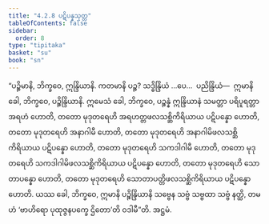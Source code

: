 ```yaml
---
title: "4.2.8 ပဋိပန္နသုတ္တ"
tableOfContents: false
sidebar:
  order: 8
type: "tipitaka"
basket: "su"
book: "sn"
---
```



<DynamicBreadcrumb />

<Division number="488" book="sn" e="ch" v="18" p="350">

<Paragraph number="1051" book="sn">
“ပဉ္စိမာနိ, ဘိက္ခဝေ, ဣန္ဒြိယာနိ. ကတမာနိ ပဉ္စ? သဒ္ဓိန္ဒြိယံ …ပေ…  ပညိန္ဒြိယံ—  ဣမာနိ ခေါ, ဘိက္ခဝေ, ပဉ္စိန္ဒြိယာနိ. ဣမေသံ ခေါ, ဘိက္ခဝေ, ပဉ္စန္နံ ဣန္ဒြိယာနံ သမတ္တာ ပရိပူရတ္တာ အရဟံ ဟောတိ, တတော မုဒုတရေဟိ အရဟတ္တဖလသစ္ဆိကိရိယာယ ပဋိပန္နော ဟောတိ, တတော မုဒုတရေဟိ အနာဂါမီ ဟောတိ, တတော မုဒုတရေဟိ အနာဂါမိဖလသစ္ဆိကိရိယာယ ပဋိပန္နော ဟောတိ, တတော မုဒုတရေဟိ သကဒါဂါမီ ဟောတိ, တတော မုဒုတရေဟိ သကဒါဂါမိဖလသစ္ဆိကိရိယာယ ပဋိပန္နော ဟောတိ, တတော မုဒုတရေဟိ သောတာပန္နော ဟောတိ, တတော မုဒုတရေဟိ သောတာပတ္တိဖလသစ္ဆိကိရိယာယ ပဋိပန္နော ဟောတိ. ယဿ ခေါ, ဘိက္ခဝေ, ဣမာနိ ပဉ္စိန္ဒြိယာနိ သဗ္ဗေန သဗ္ဗံ သဗ္ဗထာ သဗ္ဗံ နတ္ထိ, တမဟံ ‘ဗာဟိရော ပုထုဇ္ဇနပက္ခေ ဌိတော’တိ ဝဒါမီ”တိ.

</Paragraph>
</Division>

<Paragraph number="1052" type="center" book="sn">
အဋ္ဌမံ.
</Paragraph>